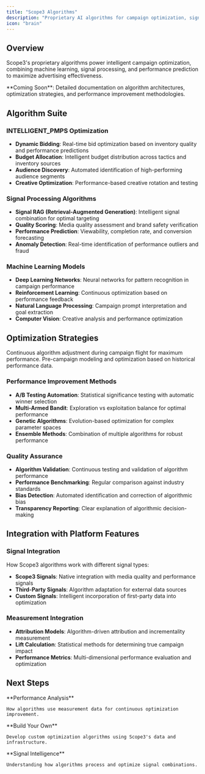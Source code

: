 ```yaml
---
title: "Scope3 Algorithms" 
description: "Proprietary AI algorithms for campaign optimization, signal processing, and performance prediction"
icon: "brain"
---
```


## Overview

Scope3's proprietary algorithms power intelligent campaign optimization, combining machine learning, signal processing, and performance prediction to maximize advertising effectiveness.

<Info>
**Coming Soon**: Detailed documentation on algorithm architectures, optimization strategies, and performance improvement methodologies.
</Info>

## Algorithm Suite

### INTELLIGENT_PMPS Optimization
- **Dynamic Bidding**: Real-time bid optimization based on inventory quality and performance predictions
- **Budget Allocation**: Intelligent budget distribution across tactics and inventory sources
- **Audience Discovery**: Automated identification of high-performing audience segments
- **Creative Optimization**: Performance-based creative rotation and testing

### Signal Processing Algorithms
- **Signal RAG (Retrieval-Augmented Generation)**: Intelligent signal combination for optimal targeting
- **Quality Scoring**: Media quality assessment and brand safety verification
- **Performance Prediction**: Viewability, completion rate, and conversion forecasting
- **Anomaly Detection**: Real-time identification of performance outliers and fraud

### Machine Learning Models
- **Deep Learning Networks**: Neural networks for pattern recognition in campaign performance
- **Reinforcement Learning**: Continuous optimization based on performance feedback
- **Natural Language Processing**: Campaign prompt interpretation and goal extraction
- **Computer Vision**: Creative analysis and performance optimization

## Optimization Strategies

<CardGroup cols={2}>
  <Card title="Real-time Optimization" icon="lightning">
    Continuous algorithm adjustment during campaign flight for maximum performance.
  </Card>
  
  <Card title="Predictive Optimization" icon="crystal-ball">
    Pre-campaign modeling and optimization based on historical performance data.
  </Card>
</CardGroup>

### Performance Improvement Methods
- **A/B Testing Automation**: Statistical significance testing with automatic winner selection
- **Multi-Armed Bandit**: Exploration vs exploitation balance for optimal performance
- **Genetic Algorithms**: Evolution-based optimization for complex parameter spaces
- **Ensemble Methods**: Combination of multiple algorithms for robust performance

### Quality Assurance
- **Algorithm Validation**: Continuous testing and validation of algorithm performance
- **Performance Benchmarking**: Regular comparison against industry standards
- **Bias Detection**: Automated identification and correction of algorithmic bias
- **Transparency Reporting**: Clear explanation of algorithmic decision-making

## Integration with Platform Features

### Signal Integration
How Scope3 algorithms work with different signal types:
- **Scope3 Signals**: Native integration with media quality and performance signals
- **Third-Party Signals**: Algorithm adaptation for external data sources
- **Custom Signals**: Intelligent incorporation of first-party data into optimization

### Measurement Integration  
- **Attribution Models**: Algorithm-driven attribution and incrementality measurement
- **Lift Calculation**: Statistical methods for determining true campaign impact
- **Performance Metrics**: Multi-dimensional performance evaluation and optimization

## Next Steps

<CardGroup cols={3}>
  <Card title="Measurement" href="/optimization/measurement" icon="chart-line-up">
    **Performance Analysis**
    
    How algorithms use measurement data for continuous optimization improvement.
  </Card>
  
  <Card title="Custom Algorithms" href="/optimization/custom-algorithms" icon="gear">
    **Build Your Own**
    
    Develop custom optimization algorithms using Scope3's data and infrastructure.
  </Card>
  
  <Card title="Signal Processing" href="/object-guides/signal" icon="radar">
    **Signal Intelligence**
    
    Understanding how algorithms process and optimize signal combinations.
  </Card>
</CardGroup>